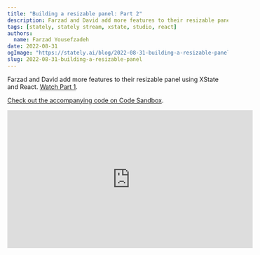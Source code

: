 ```yaml
---
title: "Building a resizable panel: Part 2"
description: Farzad and David add more features to their resizable panel using XState and React.
tags: [stately, stately stream, xstate, studio, react]
authors:
  name: Farzad Yousefzadeh
date: 2022-08-31
ogImage: "https://stately.ai/blog/2022-08-31-building-a-resizable-panel.png"
slug: 2022-08-31-building-a-resizable-panel
---
```


Farzad and David add more features to their resizable panel using XState and React. [Watch Part 1](./building-a-resizable-panel).

[Check out the accompanying code on Code Sandbox](https://codesandbox.io/s/resizable-panel-example-jjgkzl?file=/src/index.tsx).

<iframe width="560" height="315" src="https://www.youtube-nocookie.com/embed/OoE9DykTDC8?controls=0" title="YouTube video player" frameborder="0" allow="accelerometer; autoplay; clipboard-write; encrypted-media; gyroscope; picture-in-picture; web-share" allowfullscreen></iframe>